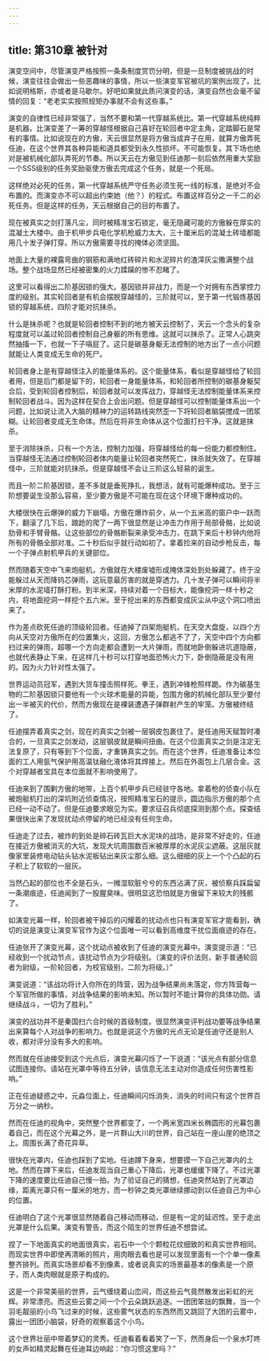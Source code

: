 ```yaml
---
---
---
```

title: 第310章 被针对
---



演变空间中，尽管演变严格按照一条条制度赏罚分明，但是一旦制度被挑战的时候，演变往往会做出一些恶趣味的事情，所以一些演变军官被坑的案例出现了。比如说明格斯，亦或者是马歇尔。好吧如果就此质问演变的话，演变自然也会毫不留情的回复：“老老实实按照规矩办事就不会有这些事。”

演变的自律性已经非常强了，当然不要和第一代穿越系统比。第一代穿越系统纯粹是机器。比演变差了一筹的穿越怪根据自己喜好在轮回者中定主角，定踏脚石是常有的事情。比如说现在的方傲，天云很显然是将方傲当成弃子在用，就算方傲弄死任迪，在这个世界其各种异能和道具都受到永久性损坏。不可能恢复。其下场也绝对是被机械化部队弄死的节奏。所以天云在方傲见到任迪那一刻后依然用重大奖励一个SSS级别的任务奖励驱使方傲去完成这个任务，就是一个死局。

这样绝对必死的任务，第一代穿越系统严守任务必须生死一线的标准，是绝对不会布置的。而演变亦不可以超出约束她（他？）的程式。布置这样百分之一千二的必死任务。但是这样的任务，天云根据自己的目的布置了。

现在被真实之剑打落凡尘，同时被精准宝石锁定，毫无隐藏可能的方傲躲在厚实的混凝土大楼中。由于机甲步兵电化学机枪威力太大，三十厘米后的混凝土砖墙都能用几十发子弹打穿。所以方傲需要寻找的掩体必须坚固。

地面上大量的裸露弯曲的钢筋和满地红砖碎片和水泥碎片的渣滓灰尘撒满整个战场。整个战场显然已经被密集的火力蹂躏的惨不忍睹了。

这里可以看得出二阶基因锁的强大。基因锁并非战力，而是一个对拥有东西掌控力度的级别。其实轮回者是有机会摆脱穿越怪的，三阶就可以，至于第一代锻炼基因锁的穿越系统，四阶才能对抗抹杀。

什么是抹杀呢？也就是轮回者控制不到的地方被天云控制了，天云一个念头的复杂程度就可以盖过轮回者控制自己身躯的所有思维。这就可以抹杀了。正常人心跳突然抽搐一下，也就一下子嗝屁了。这只是碳基身躯无法控制的地方出了一点小问题就能让人类变成无生命的死尸。

轮回者身上是有穿越怪注入的能量体系的。这个能量体系，看似是穿越怪给了轮回者用，但是后门都是留下的，轮回者一身能量体系，和轮回者所控制的碳基身躯契合后，受到轮回者控制后，轮回者就可以发挥战力，穿越怪无法控制能量体系来控制轮回者战斗。因为这样在契合上会出问题。但是穿越怪可以控制能量体系出一个问题，比如说让流入大脑的精神力的运转路线突然歪一下将轮回者脑袋搅成一团浆糊。让轮回者变成无生命体。然后在将非生命体从这个位面打扫干净。这就是抹杀。

至于消除抹杀，只有一个方法，控制力加强，将穿越怪给的每一份能力都控制住。当穿越怪无法通过控制轮回者体内能量让轮回者突然死亡，抹杀就失效了。在穿越怪中，三阶就能对抗抹杀。但是穿越怪不会让三阶这么轻易的诞生。

而且一阶二阶基因锁，差不多就是垂死挣扎，我想活，就有可能爆种成功。至于三阶想要诞生没那么容易，至少要方傲是不可能在现在这个环境下爆种成功的。

大楼很快在云爆弹的威力下崩塌，方傲在爆炸前夕，从一个五米高的窗户中一跃而下，翻滚了几下后，踉跄的爬了一两下很显然是让冲击力作用于局部骨骼，比如说肋骨和手臂骨骼。让这些部位的骨骼断裂来承受冲击力，在跳下来后十秒钟内他将所有的骨骼全部对准。二十秒后似乎就行动如初了。拿着捡来的自动步枪反击，每一个子弹点射机甲兵的关键部位。

然而随着天空中飞来炮艇机，方傲就在大楼废墟形成掩体深处到处躲藏了。终于没能躲过从天而降钨芯弹雨，这玩意最厉害的就是穿透力。几十发子弹可以瞬间将半米厚的水泥墙打酥打粉。到半米深，持续对着一个目标大，能像挖洞一样十秒之内，将地面挖洞一样挖个五六米。至于挖出来的东西都变成灰尘从中这个洞口喷出来了。

作为差点砍死任迪的顶级轮回者。任迪掉了四架炮艇机，在天空大盘旋，以四个方向从天空对方傲所在的位置集火，这回，方傲怎么都逃不了了，天空中四个方向都扫过来的弹雨，超哪一个方向走都会遭到一大片弹雨，而就地卧倒躲进坑道隐蔽，也就代表静止下来，在这样几十秒可以打穿地面恐怖火力下，卧倒隐蔽是没有用的。因为火力针对性太强了。

世界运动员冠军，遇到大货车撞击照样死。拳王，遇到冲锋枪照样跪。作为碳基生物的二阶基因锁只要他有一个火球术能量的异能，包围方傲的机械化部队至少要付出一半被灭的代价，然而方傲现在是裸装遭遇子弹群射产生的牢笼。方傲被终结了。

任迪摆弄着真实之剑，现在的真实之剑被一层钢皮包裹住了。是任迪用天赋暂时凑合的，一旦真实之剑发动，这层钢皮就是瞬间扭曲。在这个位面真实之剑是注定无法复原了，只有等到下个位面，才重铸真实之剑。而在这个世界，任迪准备让本位面的工人用氩气保护用高温钛融化液体将其焊接上。然后在外面包上几层合金。这个对穿越者宝具在本位面就不影响使用了。

任迪来到了围剿方傲的地带，上百个机甲步兵已经驻守各地。拿着枪的侦查小队在被炮艇机打出的深坑附近侦查情况，按照精准宝石的提示，圆边指示方傲的那个点已经一动不动了。但是任迪要求眼见为实。要求征召兵彻底探测到那个点。探查结果很快出来了发现扰动点停留的地已经没有任何生命。

任迪走了过去，被炸的到处是碎石砖瓦巨大水泥块的战场，是非常不好走的，任迪在接近方傲被消灭的大坑，发现大坑周围数百米被厚厚的水泥灰尘遮蔽。这层灰就像家里装修电动钻头钻水泥板钻出来灰尘那么细。这么细细的灰上一个个凸起的石子积上了软软的一层灰。

当然凸起的部位也不全是石头，一摊湿软脏兮兮的东西沾满了灰，被侦察兵踩扁留一条潮痕迹，任迪闻到了一股腥臭味。很明显这恐怕就是方傲留下来较大的残骸了。

如演变光幕一样，轮回者被干掉后的闪耀着的扰动点也只有演变军官才能看到，确切的说是演变让演变军官作为这个位面唯一可以看到高维度干扰位面痕迹的存在。

任迪张开了演变光幕，这个扰动点被收到了任迪的演变光幕中。演变提示道：“已经收到一个扰动节点，该扰动节点为少将级别。（演变的评价法则，新手普通轮回者为尉级，一阶轮回者，为校官级别，二阶为将级。）”

演变说道：“该战功将计入你所在的阵营，因为战争结果尚未落定，你方阵营每一个军官所做的事情，对战争结果的影响未知。所以暂时不能计算你的具体功勋。请继续战斗，一切为了胜利。”

演变的战功并不是秦国扫六合时候的首级制度。很显然演变评判战功要等战争结果出来算每个人对战争的影响力。也就是说这个方傲的光点无论是任迪守还是别人收，都对评分没有多大的影响。

然而就在任迪接受到这个光点后，演变光幕闪烁了一下说道：“该光点有部分信息试图连接你。请站在光罩中等待五分钟，该信息无法主动对你造成任何伤害性影响。”

正在任迪疑惑之中，元淼位面上，任迪瞬间闪烁消失，消失的时间只有这个世界百万分之一纳秒。

然而在任迪的视角中，突然整个世界都变了，一个两米宽四米长椭圆形的光幕包裹着自己，而在这个光幕之外，是一片群山大川的世界，自己站在一座山崖的绝顶之上。周围长满了奇花异草。

很快在光罩内，任迪也踩到了实地。任迪蹲下身来，想要摸一下自己光罩内的土地。然而在蹲下来后，任迪发现当自己重心下降后，光罩也缓缓下降了。不过光罩下降的速度要比任迪自己慢一拍。为了验证自己的猜想，任迪突然站到了光罩边缘，距离光罩只有一厘米的地方，而一秒钟之类光罩继续挪动到以任迪自己为中心的位置。

任迪明白了这个光罩很显然随着自己移动而移动，但是有一定的延迟性。至于走出光罩是什么后果。演变有警告，而这个陌生的世界任迪不想尝试。

捏了一下地面真实的地面很真实，岩石中一个个颗粒花纹细致的和真实世界相同。而现实世界中即使再清晰的照片，用肉眼去看也是可以发现里面有一个个单一像素整齐排列。而真实场景却看不到像素，或者说真实的场景最基本的像素是一个原子，而人类肉眼就是原子构成的。

这是一个非常美丽的世界，云气缠绕着山峦间，而这些云气竟然散发出彩虹的光辉。非常漂亮。而这些云雾之间一个个云朵跳跃追逐。一团团笨拙的飘舞，当一个羽毛靓丽的小鸟飞过来的时候，这些雾气状态的东西然而又跳回了大团的云雾中，露出一团团小脑袋，好奇的观察着这个小鸟。

这个世界壮丽中带着梦幻的灵秀。任迪看着看着笑了一下，然而身后一个泉水叮咚的女声如精灵起舞在任迪耳边响起：“你习惯这里吗？”